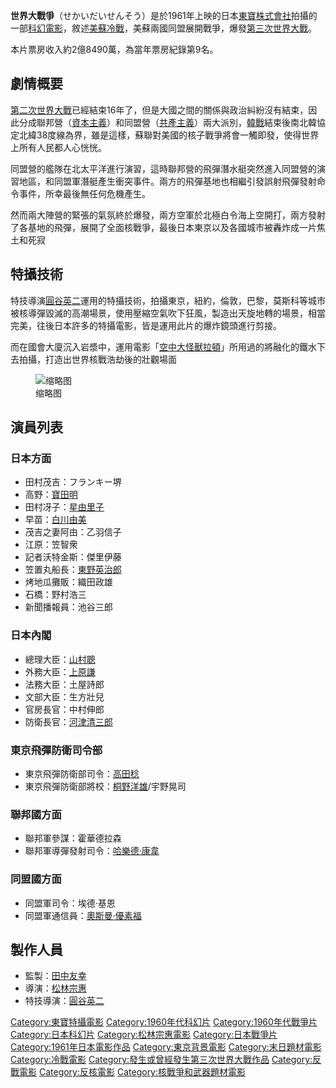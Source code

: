 {{Infobox Film
| name               = 世界大戰爭
| original_name      = 世界大戦争
| image              = 
| caption            = 
| director           = [[松林宗惠|松林宗惠]]
| producer           = [[藤本真澄|藤本真澄]]  <br>  [[田中友幸|田中友幸]]
| writer             = [[八住利雄|八住利雄]]<br>    [[木村武|木村武]]
| starring           = 
| music              = [[團伊玖磨|團伊玖磨]]
| narrator           = 
| cinematography     = 
| editing            = 
| production_company = [[東寶電影公司|東寶]]
| distributor        = 
| released           = 1961年10月8日
| runtime            = 110分鐘
| country            = {{JPN}}
| language           = 日語
| budget             = 
| gross              = 
| preceded_by        = 
| followed_by        = 
| website            = 
| amg_id             = 
| imdb_id            = 
| cn_name            = 
| hk_name            = 
| tw_name            = 
}}

'''世界大戰爭'''（せかいだいせんそう）是於1961年上映的日本[[東寶株式會社|東寶株式會社]]拍攝的一部[[科幻|科幻]][[電影|電影]]，敘述[[美蘇冷戰|美蘇冷戰]]，美蘇兩國同盟展開戰爭，爆發[[第三次世界大戰|第三次世界大戰]]。

本片票房收入約2億8490萬，為當年票房紀錄第9名。

== 劇情概要 ==
[[第二次世界大戰|第二次世界大戰]]已經結束16年了，但是大國之間的關係與政治糾紛沒有結束，因此分成聯邦營（[[資本主義|資本主義]]）和同盟營（[[共產主義|共產主義]]）兩大派別，[[韓戰|韓戰]]結束後南北韓協定北緯38度線為界，雖是這樣，蘇聯對美國的核子戰爭將會一觸即發，使得世界上所有人民都人心恍恍。

同盟營的艦隊在北太平洋進行演習，這時聯邦營的飛彈潛水艇突然進入同盟營的演習地區，和同盟軍潛艇產生衝突事件。兩方的飛彈基地也相繼引發誤射飛彈發射命令事件，所幸最後無任何危機產生。

然而兩大陣營的緊張的氣氛終於爆發，兩方空軍於北極白令海上空開打，兩方發射了各基地的飛彈，展開了全面核戰爭，最後日本東京以及各國城市被轟炸成一片焦土和死寂

== 特攝技術 ==
特技導演[[圓谷英二|圓谷英二]]運用的特攝技術，拍攝東京，紐約，倫敦，巴黎，莫斯科等城市被核導彈毀滅的高潮場景，使用壓縮空氣吹下狂風，製造出天旋地轉的場景，相當完美，往後日本許多的特攝電影，皆是運用此片的爆炸鏡頭進行剪接。

而在國會大廈沉入岩漿中，運用電影「[[空中大怪獸拉頓|空中大怪獸拉頓]]」所用過的將融化的鐵水下去拍攝，打造出世界核戰浩劫後的壯觀場面

[[File:世界大戰爭1961年劇照.jpg|缩略图]]

== 演員列表 ==
===日本方面 ===
*田村茂吉：フランキー堺
*高野：[[寶田明|寶田明]]
*田村冴子：[[星由里子|星由里子]]
*早苗：[[白川由美|白川由美]]
*茂吉之妻阿由：乙羽信子
*江原：笠智衆
*記者沃特金斯：傑里伊藤
*笠置丸船長：[[東野英治郎|東野英治郎]]
*烤地瓜攤販：織田政雄
*石橋：野村浩三
*新聞播報員：池谷三郎
===日本內閣 ===
*總理大臣：[[山村聰|山村聰]]
*外務大臣：[[上原謙|上原謙]]
*法務大臣：土屋詩郎
*文部大臣：生方壯兒
*官房長官：中村伸郎
*防衛長官：[[河津清三郎|河津清三郎]]

===東京飛彈防衛司令部 ===
*東京飛彈防衛部司令：[[高田稔|高田稔]]
*東京飛彈防衛部將校：[[桐野洋雄|桐野洋雄]]/宇野晃司

===聯邦國方面 ===
*聯邦軍參謀：霍華德拉森
*聯邦軍導彈發射司令：[[哈樂德·康韋|哈樂德·康韋]]

===同盟國方面 ===
*同盟軍司令：埃德·基恩
*同盟軍通信員：[[奧斯曼·優素福|奧斯曼·優素福]]

== 製作人員 ==
* 監製：[[田中友幸|田中友幸]]
* 導演：[[松林宗惠|松林宗惠]]
* 特技導演：[[圓谷英二|圓谷英二]]

{{松林宗惠}}

{{DEFAULTSORT:Sekai Daisensō}}
[[Category:東寶特攝電影|Category:東寶特攝電影]]
[[Category:1960年代科幻片|Category:1960年代科幻片]]
[[Category:1960年代戰爭片|Category:1960年代戰爭片]]
[[Category:日本科幻片|Category:日本科幻片]]
[[Category:松林宗惠電影|Category:松林宗惠電影]]
[[Category:日本戰爭片|Category:日本戰爭片]]
[[Category:1961年日本電影作品|Category:1961年日本電影作品]]
[[Category:東京背景電影|Category:東京背景電影]]
[[Category:末日題材電影|Category:末日題材電影]]
[[Category:冷戰電影|Category:冷戰電影]]
[[Category:發生或曾經發生第三次世界大戰作品|Category:發生或曾經發生第三次世界大戰作品]]
[[Category:反戰電影|Category:反戰電影]]
[[Category:反核電影|Category:反核電影]]
[[Category:核戰爭和武器題材電影|Category:核戰爭和武器題材電影]]
